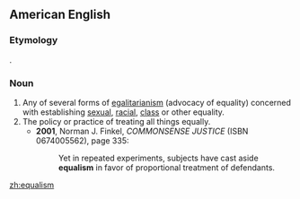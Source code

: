 ==American English==
{{wikipedia|dab=Equalism}}

===Etymology===
{{suffix|equal|ism|lang=en}}.

===Noun===
{{en-noun|-}}

# Any of several forms of [[egalitarianism]] (advocacy of equality) concerned with establishing [[sexual]], [[racial]], [[class]] or other equality.
# The policy or practice of treating all things equally.
#* '''2001''', Norman J. Finkel, ''COMMONSENSE JUSTICE'' (ISBN 0674005562), page 335:
#*: Yet in repeated experiments, subjects have cast aside '''equalism''' in favor of proportional treatment of defendants.

[[zh:equalism]]